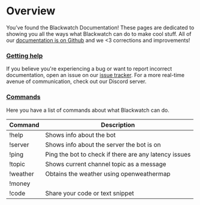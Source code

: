 # Overview

You’ve found the Blackwatch Documentation! These pages are dedicated to showing you all the ways what Blackwatch can do to make cool stuff.
All of our [documentation is on Github](https://github.com/nicxes/blackwatch-docs/) and we <3 corrections and improvements!

### [Getting help](#help)

If you believe you're experiencing a bug or want to report incorrect documentation, open an issue on our [issue tracker](https://github.com/nicxes/blackwatch-docs/issues). For a more real-time avenue of communication, check out our Discord server.

### [Commands](#commands)

Here you have a list of commands about what Blackwatch can do.

<table>
  <thead>
    <tr>
      <th>Command</th>
      <th>Description</th>
    </tr>
  </thead>

  <tbody>
    <tr>
      <td className="code">!help</td>
      <td className="description">Shows info about the bot</td>
    </tr>
    <tr>
      <td className="code">!server</td>
      <td className="description">Shows info about the server the bot is on</td>
    </tr>
    <tr>
      <td className="code">!ping</td>
      <td className="description">Ping the bot to check if there are any latency issues</td>
    </tr>
    <tr>
      <td className="code">!topic</td>
      <td className="description">Shows current channel topic as a message</td>
    </tr>
    <tr>
      <td className="code">!weather</td>
      <td className="description">Obtains the weather using openweathermap</td>
    </tr>
    <tr>
      <td className="code">!money</td>
      <td className="description"></td>
    </tr>
    <tr>
      <td className="code">!code</td>
      <td className="description">Share your code or text snippet</td>
    </tr>
  </tbody>
</table>